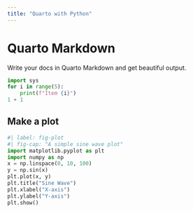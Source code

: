 ```yaml
---
title: "Quarto with Python"
---
```


# Quarto Markdown

Write your docs in Quarto Markdown and get beautiful output.

```python
import sys
for i in range(5):
    print(f"Item {i}")
1 + 1
```

## Make a plot

```python
#| label: fig-plot
#| fig-cap: "A simple sine wave plot"
import matplotlib.pyplot as plt
import numpy as np
x = np.linspace(0, 10, 100)
y = np.sin(x)
plt.plot(x, y)
plt.title("Sine Wave")
plt.xlabel("X-axis")
plt.ylabel("Y-axis")
plt.show()
```

